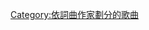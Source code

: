 {{Category explanation|'''亞當·費尼'''（即'''[[弗蘭克·杜克斯|弗蘭克·杜克斯]]'''）創作或聯合創作的歌曲。關於弗蘭克·杜克斯制作的歌曲，請見「[[:Category:弗蘭克·杜克斯制作的歌曲|:Category:弗蘭克·杜克斯制作的歌曲]]」}}

[[Category:依詞曲作家劃分的歌曲|Category:依詞曲作家劃分的歌曲]]